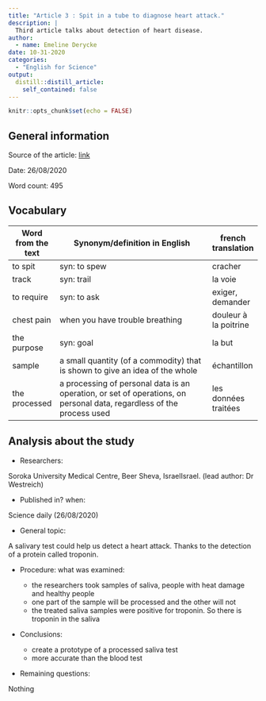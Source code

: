 ```yaml
---
title: "Article 3 : Spit in a tube to diagnose heart attack."
description: |
  Third article talks about detection of heart disease.
author:
  - name: Emeline Derycke
date: 10-31-2020
categories:
  - "English for Science"
output:
  distill::distill_article:
    self_contained: false
---
```


```r
knitr::opts_chunk$set(echo = FALSE)
```

## General information 

Source of the article:  [link](https://www.sciencedaily.com/releases/2020/08/200826083019.htm )
  
Date: 26/08/2020
  
Word count: 495

## Vocabulary 
| Word from the text  | Synonym/definition in English                                                                                         | french translation    |
| ------------------- | --------------------------------------------------------------------------------------------------------------------- | --------------------- |
| to spit             | syn: to spew                                                                                                          | cracher               |
| track               | syn: trail                                                                                                            | la voie               |
| to require          | syn: to ask                                                                                                           | exiger, demander      |
| chest pain          | when you have trouble breathing                                                                                       | douleur à la poitrine |
| the purpose         | syn: goal                                                                                                             | la but                |
| sample              | a small quantity (of a commodity) that is shown to give an idea of the whole                                          | échantillon           |
| the  processed      | a processing of personal data is an operation, or set of operations, on personal data, regardless of the process used | les données traitées  |

## Analysis about the study 
* Researchers:

Soroka University Medical Centre, Beer Sheva, IsraelIsrael. (lead author: Dr Westreich)

* Published in? when:

Science daily  (26/08/2020)

* General topic:

 A salivary test could help us detect a heart attack. Thanks to the detection of a protein called troponin. 

* Procedure: what was examined:

   + the researchers took samples of saliva, people with heat damage and healthy people
   + one part of the sample will be processed and the other will not
   + the treated saliva samples were positive for troponin. So  there is troponin in the saliva
   
* Conclusions:

   + create a prototype of a processed saliva test
   + more accurate than the blood test 

* Remaining questions:

Nothing

